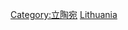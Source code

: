 {{cat main}}
{{Commons category|Economy of Lithuania}}

[[Category:立陶宛|Category:立陶宛]]
[[Category:欧洲各国经济|Lithuania]]
